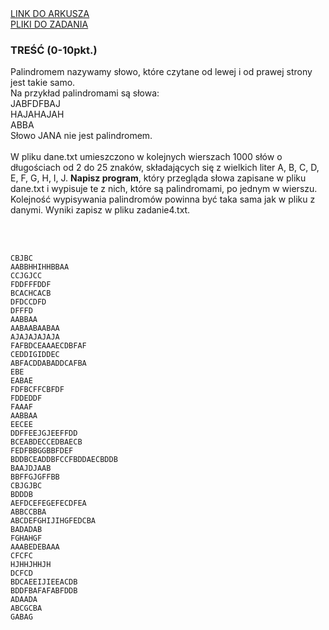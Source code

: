 
<div className="box_link"><a className="link  link_materials" target="_blank" href="https://cke.gov.pl/images/_EGZAMIN_MATURALNY_OD_2015/Arkusze_egzaminacyjne/2010/Informatyka/pp_ii.pdf">LINK DO ARKUSZA</a>
<br/>
<a className="link  link_materials" href="https://cke.gov.pl/images/_EGZAMIN_MATURALNY_OD_2015/Arkusze_egzaminacyjne/2010/Informatyka/Dane_PP.rar"> PLIKI DO ZADANIA</a>

<br/>
</div>

### TREŚĆ (0-10pkt.)
Palindromem nazywamy słowo, które czytane od lewej i od prawej strony jest takie samo.<br/>
Na przykład palindromami są słowa:<br/>
JABFDFBAJ<br/>
HAJAHAJAH<br/>
ABBA<br/>
Słowo JANA nie jest palindromem.<br/><br/>
W pliku dane.txt umieszczono w kolejnych wierszach 1000 słów o długościach od 2 do
25 znaków, składających się z wielkich liter A, B, C, D, E, F, G, H, I, J. <b>Napisz program</b>,
który przegląda słowa zapisane w pliku dane.txt i wypisuje te z nich, które są
palindromami, po jednym w wierszu. Kolejność wypisywania palindromów powinna być
taka sama jak w pliku z danymi. Wyniki zapisz w pliku zadanie4.txt. 

<br/><br/>

<Dropdown title="ODPOWIEDŹ">

```
CBJBC
AABBHHIHHBBAA
CCJGJCC
FDDFFFDDF
BCACHCACB
DFDCCDFD
DFFFD
AABBAA
AABAABAABAA
AJAJAJAJAJA
FAFBDCEAAAECDBFAF
CEDDIGIDDEC
ABFACDDABADDCAFBA
EBE
EABAE
FDFBCFFCBFDF
FDDEDDF
FAAAF
AABBAA
EECEE
DDFFEEJGJEEFFDD
BCEABDECCEDBAECB
FEDFBBGGBBFDEF
BDDBCEADDBFCCFBDDAECBDDB
BAAJDJAAB
BBFFGJGFFBB
CBJGJBC
BDDDB
AEFDCEFEGEFECDFEA
ABBCCBBA
ABCDEFGHIJIHGFEDCBA
BADADAB
FGHAHGF
AAABEDEBAAA
CFCFC
HJHHJHHJH
DCFCD
BDCAEEIJIEEACDB
BDDFBAFAFABFDDB
ADAADA
ABCGCBA
GABAG

```

</Dropdown>

<Dropdown title="PRZYKŁADOWE ROZWIĄZANIE CAŁEGO ZADANIA">

</Dropdown>



